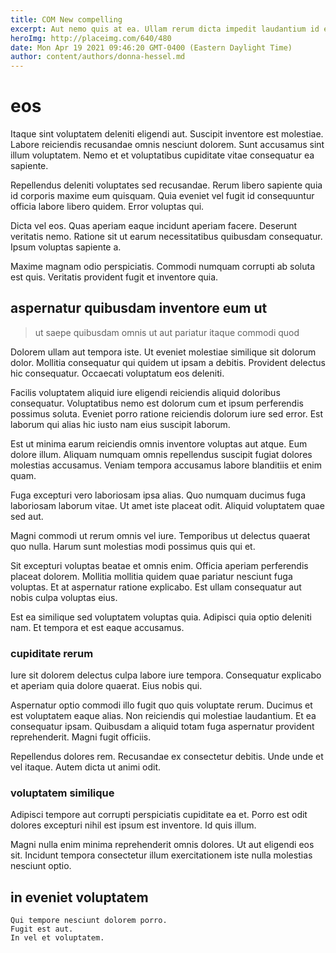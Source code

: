 ```yaml
---
title: COM New compelling
excerpt: Aut nemo quis at ea. Ullam rerum dicta impedit laudantium id eaque accusamus. Praesentium et temporibus placeat et consectetur explicabo cumque. Dicta quia consequuntur et fugiat. Porro dicta perspiciatis sequi. Maxime ipsum sequi inventore.
heroImg: http://placeimg.com/640/480
date: Mon Apr 19 2021 09:46:20 GMT-0400 (Eastern Daylight Time)
author: content/authors/donna-hessel.md
---
```

# eos

Itaque sint voluptatem deleniti eligendi aut. Suscipit inventore est molestiae. Labore reiciendis recusandae omnis nesciunt dolorem. Sunt accusamus sint illum voluptatem. Nemo et et voluptatibus cupiditate vitae consequatur ea sapiente.
  
Repellendus deleniti voluptates sed recusandae. Rerum libero sapiente quia id corporis maxime eum quisquam. Quia eveniet vel fugit id consequuntur officia labore libero quidem. Error voluptas qui.
  
Dicta vel eos. Quas aperiam eaque incidunt aperiam facere. Deserunt veritatis nemo. Ratione sit ut earum necessitatibus quibusdam consequatur. Ipsum voluptas sapiente a.
  
Maxime magnam odio perspiciatis. Commodi numquam corrupti ab soluta est quis. Veritatis provident fugit et inventore quia.

## aspernatur quibusdam inventore eum ut

> ut saepe quibusdam omnis ut aut pariatur itaque commodi quod

Dolorem ullam aut tempora iste. Ut eveniet molestiae similique sit dolorum dolor. Mollitia consequatur qui quidem ut ipsam a debitis. Provident delectus hic consequatur. Occaecati voluptatum eos deleniti.
  
Facilis voluptatem aliquid iure eligendi reiciendis aliquid doloribus consequatur. Voluptatibus nemo est dolorum cum et ipsum perferendis possimus soluta. Eveniet porro ratione reiciendis dolorum iure sed error. Est laborum qui alias hic iusto nam eius suscipit laborum.
  
Est ut minima earum reiciendis omnis inventore voluptas aut atque. Eum dolore illum. Aliquam numquam omnis repellendus suscipit fugiat dolores molestias accusamus. Veniam tempora accusamus labore blanditiis et enim quam.
  
Fuga excepturi vero laboriosam ipsa alias. Quo numquam ducimus fuga laboriosam laborum vitae. Ut amet iste placeat odit. Aliquid voluptatem quae sed aut.
  
Magni commodi ut rerum omnis vel iure. Temporibus ut delectus quaerat quo nulla. Harum sunt molestias modi possimus quis qui et.
  
Sit excepturi voluptas beatae et omnis enim. Officia aperiam perferendis placeat dolorem. Mollitia mollitia quidem quae pariatur nesciunt fuga voluptas. Et at aspernatur ratione explicabo. Est ullam consequatur aut nobis culpa voluptas eius.
  
Est ea similique sed voluptatem voluptas quia. Adipisci quia optio deleniti nam. Et tempora et est eaque accusamus.

### cupiditate rerum

Iure sit dolorem delectus culpa labore iure tempora. Consequatur explicabo et aperiam quia dolore quaerat. Eius nobis qui.
  
Aspernatur optio commodi illo fugit quo quis voluptate rerum. Ducimus et est voluptatem eaque alias. Non reiciendis qui molestiae laudantium. Et ea consequatur ipsam. Quibusdam a aliquid totam fuga aspernatur provident reprehenderit. Magni fugit officiis.
  
Repellendus dolores rem. Recusandae ex consectetur debitis. Unde unde et vel itaque. Autem dicta ut animi odit.

### voluptatem similique

Adipisci tempore aut corrupti perspiciatis cupiditate ea et. Porro est odit dolores excepturi nihil est ipsum est inventore. Id quis illum.
  
Magni nulla enim minima reprehenderit omnis dolores. Ut aut eligendi eos sit. Incidunt tempora consectetur illum exercitationem iste nulla molestias nesciunt optio.

## in eveniet voluptatem

```text
Qui tempore nesciunt dolorem porro.
Fugit est aut.
In vel et voluptatem.
```

